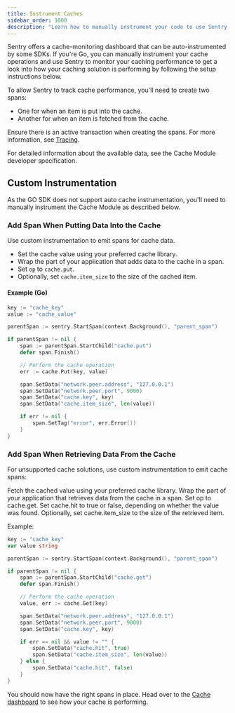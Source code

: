 ```yaml
---
title: Instrument Caches
sidebar_order: 1000
description: "Learn how to manually instrument your code to use Sentry's Caches module. "
---
```

Sentry offers a cache-monitoring dashboard that can be auto-instrumented by some SDKs. If you're Go, you can manually instrument your cache operations and use Sentry to monitor your caching performance to get a look into how your caching solution is performing by following the setup instructions below.

To allow Sentry to track cache performance, you'll need to create two spans:

- One for when an item is put into the cache.
- Another for when an item is fetched from the cache.

Ensure there is an active transaction when creating the spans. For more information, see [Tracing](../..).

For detailed information about the available data, see the Cache Module developer specification.

## Custom Instrumentation

As the GO SDK does not support auto cache instrumentation, you'll need to manually instrument the Cache Module as described below.

### Add Span When Putting Data Into the Cache

Use custom instrumentation to emit spans for cache data.

- Set the cache value using your preferred cache library.
- Wrap the part of your application that adds data to the cache in a span.
- Set `op` to `cache.put`.
- Optionally, set `cache.item_size` to the size of the cached item.

#### Example (Go)

```go
key := "cache_key"
value := "cache_value"

parentSpan := sentry.StartSpan(context.Background(), "parent_span")

if parentSpan != nil {
    span := parentSpan.StartChild("cache.put")
    defer span.Finish()

    // Perform the cache operation
    err := cache.Put(key, value)

    span.SetData("network.peer.address", "127.0.0.1")
    span.SetData("network.peer.port", 9000)
    span.SetData("cache.key", key)
    span.SetData("cache.item_size", len(value))

    if err != nil {
        span.SetTag("error", err.Error())
    }
}
```

### Add Span When Retrieving Data From the Cache

For unsupported cache solutions, use custom instrumentation to emit cache spans:

Fetch the cached value using your preferred cache library.
Wrap the part of your application that retrieves data from the cache in a span.
Set op to cache.get.
Set cache.hit to true or false, depending on whether the value was found.
Optionally, set cache.item_size to the size of the retrieved item.


Example:
```go
key := "cache_key"
var value string

parentSpan := sentry.StartSpan(context.Background(), "parent_span")

if parentSpan != nil {
    span := parentSpan.StartChild("cache.get")
    defer span.Finish()

    // Perform the cache operation
    value, err := cache.Get(key)

    span.SetData("network.peer.address", "127.0.0.1")
    span.SetData("network.peer.port", 9000)
    span.SetData("cache.key", key)

    if err == nil && value != "" {
        span.SetData("cache.hit", true)
        span.SetData("cache.item_size", len(value))
    } else {
        span.SetData("cache.hit", false)
    }
}
```

You should now have the right spans in place. Head over to the [Cache dashboard](https://sentry.io/orgredirect/organizations/:orgslug/performance/caches/) to see how your cache is performing.
